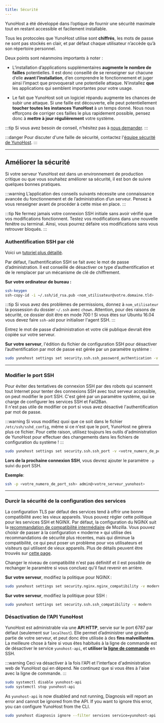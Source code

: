 ```yaml
---
title: Sécurité
---
```


YunoHost a été développé dans l’optique de fournir une sécurité maximale tout en restant accessible et facilement installable.

Tous les protocoles que YunoHost utilise sont **chiffrés**, les mots de passe ne sont pas stockés en clair, et par défaut chaque utilisateur n’accède qu’à son répertoire personnel.

Deux points sont néanmoins importants à noter :

- L’installation d’applications supplémentaires **augmente le nombre de failles** potentielles. Il est donc conseillé de se renseigner sur chacune d’elle **avant l’installation**, d’en comprendre le fonctionnement et juger ainsi l’impact que provoquerait une potentielle attaque. N’installez **que** les applications qui semblent importantes pour votre usage.

- Le fait que YunoHost soit un logiciel répandu augmente les chances de subir une attaque. Si une faille est découverte, elle peut potentiellement **toucher toutes les instances YunoHost** à un temps donné. Nous nous efforçons de corriger ces failles le plus rapidement possible, pensez donc à **mettre à jour régulièrement** votre système.

:::tip
Si vous avez besoin de conseil, n’hésitez pas à [nous demander](/community/help).
:::

:::danger
<FAIcon icon="fa-shield"/> Pour discuter d'une faille de sécurité, contactez l'[équipe sécurité de YunoHost](/community/security_team).
:::

---

## Améliorer la sécurité

Si votre serveur YunoHost est dans un environnement de production critique ou que vous souhaitez améliorer sa sécurité, il est bon de suivre quelques bonnes pratiques.

:::warning
L’application des conseils suivants nécessite une connaissance avancée du fonctionnement et de l’administration d’un serveur. Pensez à vous renseigner avant de procéder à cette mise en place.
:::

:::tip
Ne fermez jamais votre connexion SSH initiale sans avoir vérifié que vos modifications fonctionnent. Testez vos modifications dans une nouvelle fenêtre ou terminal. Ainsi, vous pourrez défaire vos modifications sans vous retrouver bloqués.
:::

### Authentification SSH par clé

Voici un [tutoriel plus détaillé](http://doc.ubuntu-fr.org/ssh#authentification_par_un_systeme_de_cles_publiqueprivee).

Par défaut, l’authentification SSH se fait avec le mot de passe d’administration. Il est conseillé de désactiver ce type d’authentification et de le remplacer par un mécanisme de clé de chiffrement.

**Sur votre ordinateur de bureau :**

```bash
ssh-keygen
ssh-copy-id -i ~/.ssh/id_rsa.pub <nom_utilisateur@votre.domaine.tld>
```

:::tip
Si vous avez des problèmes de permissions, donnez à `nom_utilisateur` la possession du dossier `~/.ssh` avec `chown`. Attention, pour des raisons de sécurité, ce dossier doit être en mode 700 !
Si vous êtes sur Ubuntu 16.04 vous devez faire  `ssh-add` pour initialiser l'agent SSH.
:::

Entrez le mot de passe d’administration et votre clé publique devrait être copiée sur votre serveur.

**Sur votre serveur**, l'édition du fichier de configuration SSH pour désactiver l’authentification par mot de passe est gérée par un paramètre système :

```bash
sudo yunohost settings set security.ssh.ssh_password_authentication -v no
```

---

### Modifier le port SSH

Pour éviter des tentatives de connexion SSH par des robots qui scannent tout Internet pour tenter des connexions SSH avec tout serveur accessible, on peut modifier le port SSH.
C'est géré par un paramètre système, qui se charge de configurer les services SSH et Fail2Ban.  
Il n'est pas utile de modifier ce port si vous avez désactivé l'authentification par mot de passe.

:::warning
Si vous modifiez quoi que ce soit dans le fichier `/etc/ssh/sshd_config`, même si ce n'est que le port, YunoHost ne gérera plus ce fichier. Pour cette raison, utilisez toujours les outils d'administration de YunoHost pour effectuer des changements dans les fichiers de configuration du système !
:::

```bash
sudo yunohost settings set security.ssh.ssh_port -v <votre_numero_de_port_ssh>
```

**Lors de la prochaine connexion SSH**, vous devrez ajouter le paramètre `-p` suivi du port SSH.

**Exemple**:

```bash
ssh -p <votre_numero_de_port_ssh> admin@<votre_serveur_yunohost>
```

---

### Durcir la sécurité de la configuration des services

La configuration TLS par défaut des services tend à offrir une bonne compatibilité avec les vieux appareils. Vous pouvez régler cette politique pour les services SSH et NGINX. Par défaut, la configuration du NGINX suit la [recommandation de compatibilité intermédiaire](https://wiki.mozilla.org/Security/Server_Side_TLS#Intermediate_compatibility_.28default.29) de Mozilla. Vous pouvez choisir de passer à la configuration « moderne » qui utilise des recommandations de sécurité plus récentes, mais qui diminue la compatibilité, ce qui peut poser un problème pour vos utilisateurs et visiteurs qui utilisent de vieux appareils. Plus de détails peuvent être trouvés sur [cette page](https://wiki.mozilla.org/Security/Server_Side_TLS#Modern_compatibility).

Changer le niveau de compatibilité n'est pas définitif et il est possible de rechanger le paramètre si vous concluez qu'il faut revenir en arrière.

**Sur votre serveur**, modifiez la politique pour NGINX :

```bash
sudo yunohost settings set security.nginx.nginx_compatibility -v modern
```

**Sur votre serveur**, modifiez la politique pour SSH :

```bash
sudo yunohost settings set security.ssh.ssh_compatibility -v modern
```

### Désactivation de l’API YunoHost

YunoHost est administrable via une **API HTTP**, servie sur le port 6787 par défaut (seulement sur `localhost`).
Elle permet d’administrer une grande partie de votre serveur, et peut donc être utilisée à des **fins malveillantes**.
La meilleure chose à faire si vous êtes habitués à la ligne de commande est de désactiver le service `yunohost-api`, et **utiliser la [ligne de commande](/admin/admin_guide/command_line)** en SSH.

:::warning
Ceci va désactiver à la fois l'API et l'interface d'administration web de YunoHost qui en dépend.
Ne continuez que si vous êtes à l'aise avec la ligne de commande.
:::

```bash
sudo systemctl disable yunohost-api
sudo systemctl stop yunohost-api
```

As `yunohost-api` is now disabled and not running, Diagnosis will report an error and cannot be ignored from the API.
If you want to ignore this error, you can configure YunoHost from the CLI.

```bash
sudo yunohost diagnosis ignore --filter services service=yunohost-api
```
